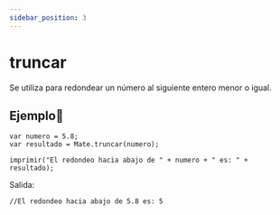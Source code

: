 ```yaml
---
sidebar_position: 3
---
```



# truncar
Se utiliza para redondear un número al siguiente entero menor o igual.

## Ejemplo📝

```dummy
var numero = 5.8;
var resultado = Mate.truncar(numero);

imprimir("El redondeo hacia abajo de " + numero + " es: " + resultado);
```

Salida:

```dummy
//El redondeo hacia abajo de 5.8 es: 5
```